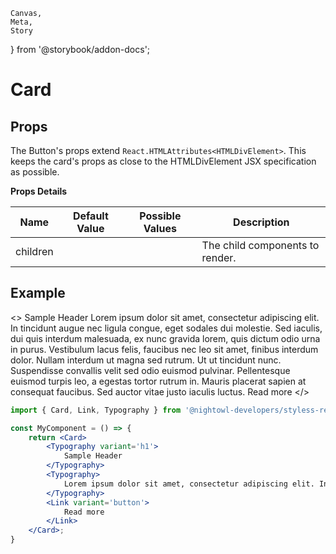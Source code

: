     Canvas,
    Meta,
    Story
} from '@storybook/addon-docs';


<Meta
    component={Card}
    title='Components/Card'
/>

# Card

## Props

The Button's props extend `React.HTMLAttributes<HTMLDivElement>`. This keeps the card's 
props as close to the HTMLDivElement JSX specification as possible.

**Props Details**

| Name       | Default Value | Possible Values                      | Description                                                  |
|------------|---------------|--------------------------------------|--------------------------------------------------------------|
| children   |               |                                      | The child components to render.                              |

## Example

<>
    <Card>
        <Typography variant='h1'>
            Sample Header
        </Typography>
        <Typography>
            Lorem ipsum dolor sit amet, consectetur adipiscing elit. In tincidunt augue nec ligula congue, eget sodales dui molestie. Sed iaculis, dui quis interdum malesuada, ex nunc gravida lorem, quis dictum odio urna in purus. Vestibulum lacus felis, faucibus nec leo sit amet, finibus interdum dolor. Nullam interdum ut magna sed rutrum. Ut ut tincidunt nunc. Suspendisse convallis velit sed odio euismod pulvinar. Pellentesque euismod turpis leo, a egestas tortor rutrum in. Mauris placerat sapien at consequat faucibus. Sed auctor vitae justo iaculis luctus.
        </Typography>
        <Link variant='button'>
            Read more
        </Link>
    </Card>
</>

```jsx
import { Card, Link, Typography } from '@nightowl-developers/styless-react';

const MyComponent = () => {
    return <Card>
        <Typography variant='h1'>
            Sample Header
        </Typography>
        <Typography>
            Lorem ipsum dolor sit amet, consectetur adipiscing elit. In tincidunt augue nec ligula congue, eget sodales dui molestie. Sed iaculis, dui quis interdum malesuada, ex nunc gravida lorem, quis dictum odio urna in purus. Vestibulum lacus felis, faucibus nec leo sit amet, finibus interdum dolor. Nullam interdum ut magna sed rutrum. Ut ut tincidunt nunc. Suspendisse convallis velit sed odio euismod pulvinar. Pellentesque euismod turpis leo, a egestas tortor rutrum in. Mauris placerat sapien at consequat faucibus. Sed auctor vitae justo iaculis luctus.
        </Typography>
        <Link variant='button'>
            Read more
        </Link>
    </Card>;
}
```